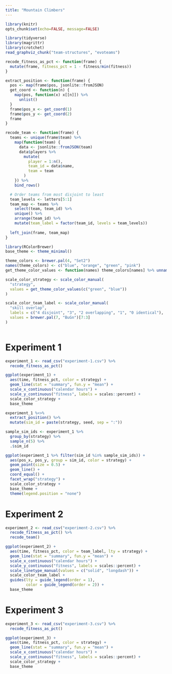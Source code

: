 ```yaml
---
title: "Mountain Climbers"
---
```


```r
library(knitr)
opts_chunk$set(echo=FALSE, message=FALSE)

library(tidyverse)
library(magrittr)
library(crotchet)
read_graphviz_chunk("team-structures", "evoteams")
```

```r
recode_fitness_as_pct <- function(frame) {
  mutate(frame, fitness_pct = 1 - fitness/min(fitness))
}

extract_position <- function(frame) {
  pos <- map(frame$pos, jsonlite::fromJSON)
  get_coord <- function(n) {
    map(pos, function(x) x[[n]]) %>%
      unlist()
  }
  frame$pos_x <- get_coord(1)
  frame$pos_y <- get_coord(2)
  frame
}

recode_team <- function(frame) {
  teams <- unique(frame$team) %>%
    map(function(team) {
      data <- jsonlite::fromJSON(team)
      data$players %>%
        mutate(
          player = 1:n(),
          team_id = data$name,
          team = team
        )
    }) %>%
    bind_rows()

  # Order teams from most disjoint to least
  team_levels <- letters[5:1]
  team_map <- teams %>%
    select(team, team_id) %>%
    unique() %>%
    arrange(team_id) %>%
    mutate(team_label = factor(team_id, levels = team_levels))
  
  left_join(frame, team_map)
}
```

```r
library(RColorBrewer)
base_theme <- theme_minimal()

theme_colors <- brewer.pal(4, "Set2")
names(theme_colors) <- c("blue", "orange", "green", "pink")
get_theme_color_values <- function(names) theme_colors[names] %>% unname()

scale_color_strategy <- scale_color_manual(
  "strategy",
  values = get_theme_color_values(c("green", "blue"))
)

scale_color_team_label <- scale_color_manual(
  "skill overlap",
  labels = c("4 disjoint", "3", "2 overlapping", "1", "0 identical"),
  values = brewer.pal(7, "BuGn")[7:3]
)
```

```r
```

# Experiment 1

```r
experiment_1 <- read_csv("experiment-1.csv") %>%
  recode_fitness_as_pct()

ggplot(experiment_1) +
  aes(time, fitness_pct, color = strategy) +
  geom_line(stat = "summary", fun.y = "mean") +
  scale_x_continuous("calendar hours") +
  scale_y_continuous("fitness", labels = scales::percent) +
  scale_color_strategy +
  base_theme
```

```r
experiment_1 %<>%
  extract_position() %>%
  mutate(sim_id = paste(strategy, seed, sep = ":"))

sample_sim_ids <- experiment_1 %>%
  group_by(strategy) %>%
  sample_n(5) %>%
  .$sim_id

ggplot(experiment_1 %>% filter(sim_id %in% sample_sim_ids)) +
  aes(pos_x, pos_y, group = sim_id, color = strategy) +
  geom_point(size = 0.5) +
  geom_line() +
  coord_equal() +
  facet_wrap("strategy") +
  scale_color_strategy +
  base_theme +
  theme(legend.position = "none")
```

# Experiment 2

```r
experiment_2 <- read_csv("experiment-2.csv") %>%
  recode_fitness_as_pct() %>%
  recode_team()

ggplot(experiment_2) +
  aes(time, fitness_pct, color = team_label, lty = strategy) +
  geom_line(stat = "summary", fun.y = "mean") +
  scale_x_continuous("calendar hours") +
  scale_y_continuous("fitness", labels = scales::percent) +
  scale_linetype_manual(values = c("solid", "longdash")) +
  scale_color_team_label +
  guides(lty = guide_legend(order = 1),
         color = guide_legend(order = 2)) +
  base_theme
```

# Experiment 3

```r
experiment_3 <- read_csv("experiment-3.csv") %>%
  recode_fitness_as_pct()

ggplot(experiment_3) +
  aes(time, fitness_pct, color = strategy) +
  geom_line(stat = "summary", fun.y = "mean") +
  scale_x_continuous("calendar hours") +
  scale_y_continuous("fitness", labels = scales::percent) +
  scale_color_strategy +
  base_theme
```
